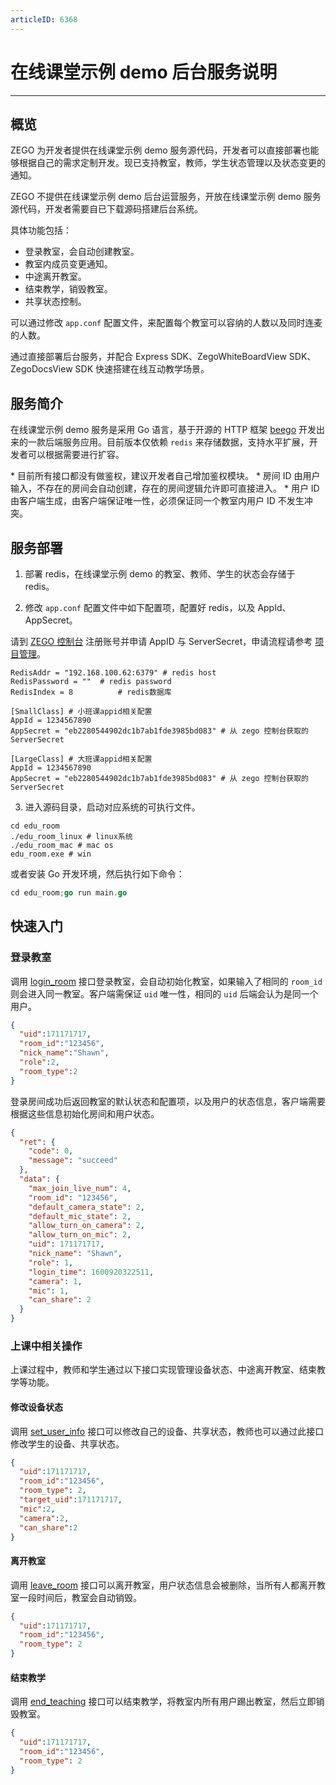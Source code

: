 ```yaml
---
articleID: 6368
---
```

# 在线课堂示例 demo 后台服务说明
---

##  概览

ZEGO 为开发者提供在线课堂示例 demo 服务源代码，开发者可以直接部署也能够根据自己的需求定制开发。现已支持教室，教师，学生状态管理以及状态变更的通知。

<Warning title="注意">

ZEGO 不提供在线课堂示例 demo 后台运营服务，开放在线课堂示例 demo 服务源代码，开发者需要自已下载源码搭建后台系统。  
</Warning>


具体功能包括：

- 登录教室，会自动创建教室。
- 教室内成员变更通知。
- 中途离开教室。
- 结束教学，销毁教室。
- 共享状态控制。

可以通过修改 `app.conf` 配置文件，来配置每个教室可以容纳的人数以及同时连麦的人数。

通过直接部署后台服务，并配合 Express SDK、ZegoWhiteBoardView SDK、ZegoDocsView SDK 快速搭建在线互动教学场景。



##  服务简介

在线课堂示例 demo 服务是采用 Go 语言，基于开源的 HTTP 框架 [beego](https://github.com/astaxie/beego) 开发出来的一款后端服务应用。目前版本仅依赖 `redis` 来存储数据，支持水平扩展，开发者可以根据需要进行扩容。


<Warning title="注意">
* 目前所有接口都没有做鉴权，建议开发者自己增加鉴权模块。  
* 房间 ID 由用户输入，不存在的房间会自动创建，存在的房间逻辑允许即可直接进入。  
* 用户 ID 由客户端生成，由客户端保证唯一性，必须保证同一个教室内用户 ID 不发生冲突。  
</Warning>


##  服务部署

1. 部署 redis，在线课堂示例 demo 的教室、教师、学生的状态会存储于 redis。

2. 修改 `app.conf` 配置文件中如下配置项，配置好 redis，以及 AppId、AppSecret。

<Note title="说明">

请到 [ZEGO 控制台](https://console-express.zego.im/account/login) 注册账号并申请 AppID 与 ServerSecret，申请流程请参考 [项目管理](https://doc-zh.zego.im/zh/1265.html)。  
</Note>

```
RedisAddr = "192.168.100.62:6379" # redis host
RedisPassword = ""	# redis password
RedisIndex = 8			# redis数据库

[SmallClass] # 小班课appid相关配置
AppId = 1234567890
AppSecret = "eb2280544902dc1b7ab1fde3985bd083" # 从 zego 控制台获取的 ServerSecret

[LargeClass] # 大班课appid相关配置
AppId = 1234567890
AppSecret = "eb2280544902dc1b7ab1fde3985bd083" # 从 zego 控制台获取的 ServerSecret
```

3. 进入源码目录，启动对应系统的可执行文件。

```
cd edu_room
./edu_room_linux # linux系统
./edu_room_mac # mac os
edu_room.exe # win
```
或者安装 Go 开发环境，然后执行如下命令：

```go
cd edu_room;go run main.go
```



## 快速入门

### 登录教室

调用 [login_room](https://doc-zh.zego.im/article/6359) 接口登录教室，会自动初始化教室，如果输入了相同的 `room_id` 则会进入同一教室。客户端需保证 `uid` 唯一性，相同的 `uid` 后端会认为是同一个用户。


```json
{
  "uid":171171717,
  "room_id":"123456",
  "nick_name":"Shawn",
  "role":2,
  "room_type":2
}
```


登录房间成功后返回教室的默认状态和配置项，以及用户的状态信息，客户端需要根据这些信息初始化房间和用户状态。


```json
{
  "ret": {
    "code": 0,
    "message": "succeed"
  },
  "data": {
    "max_join_live_num": 4,
    "room_id": "123456",
    "default_camera_state": 2,
    "default_mic_state": 2,
    "allow_turn_on_camera": 2,
    "allow_turn_on_mic": 2,
    "uid": 171171717,
    "nick_name": "Shawn",
    "role": 1,
    "login_time": 1600920322511,
    "camera": 1,
    "mic": 1,
    "can_share": 2
  }
}
```


### 上课中相关操作

上课过程中，教师和学生通过以下接口实现管理设备状态、中途离开教室、结束教学等功能。

#### 修改设备状态

调用 [set_user_info](https://doc-zh.zego.im/article/6363) 接口可以修改自己的设备、共享状态，教师也可以通过此接口修改学生的设备、共享状态。

```json
{
  "uid":171171717,
  "room_id":"123456",
  "room_type": 2,
  "target_uid":171171717,
  "mic":2,
  "camera":2,
  "can_share":2
}
```


#### 离开教室

调用 [leave_room](https://doc-zh.zego.im/article/6365) 接口可以离开教室，用户状态信息会被删除，当所有人都离开教室一段时间后，教室会自动销毁。


```json
{
  "uid":171171717,
  "room_id":"123456",
  "room_type": 2
}
```

#### 结束教学

调用 [end_teaching](https://doc-zh.zego.im/article/6366) 接口可以结束教学，将教室内所有用户踢出教室，然后立即销毁教室。

```json
{
  "uid":171171717,
  "room_id":"123456",
  "room_type": 2
}
```

